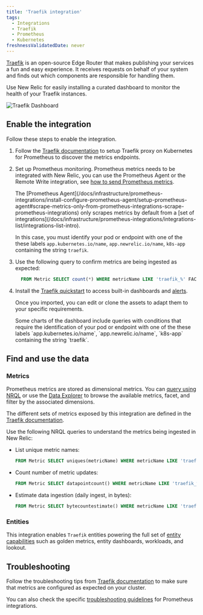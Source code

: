 ```yaml
---
title: 'Traefik integration'
tags:
  - Integrations
  - Traefik
  - Prometheus
  - Kubernetes
freshnessValidatedDate: never
---
```


[Traefik](https://doc.traefik.io/traefik/) is an open-source Edge Router that makes publishing your services a fun and easy experience. It receives requests on behalf of your system and finds out which components are responsible for handling them.

Use New Relic for easily installing a curated dashboard to monitor the health of your Traefik instances.

<img
  title="Traefik Dashboard"
  alt="Traefik Dashboard"
  src="/images/kubernetes_screenshot-crop_traefik-dashboard.webp"
/>

## Enable the integration

Follow these steps to enable the integration.

1. Follow the [Traefik documentation](https://doc.traefik.io/traefik/getting-started/quick-start-with-kubernetes/) to setup Traefik proxy on Kubernetes for Prometheus to discover the metrics endpoints.

2. Set up Prometheus monitoring. Prometheus metrics needs to be integrated with New Relic, you can use the Prometheus Agent or the Remote Write integration, see [how to send Prometheus metrics](/docs/infrastructure/prometheus-integrations/get-started/send-prometheus-metric-data-new-relic/).

   <Callout variant="important">
     The [Prometheus Agent](/docs/infrastructure/prometheus-integrations/install-configure-prometheus-agent/setup-prometheus-agent#scrape-metrics-only-from-prometheus-integrations-scrape-prometheus-integrations) only scrapes metrics by default from a [set of integrations](/docs/infrastructure/prometheus-integrations/integrations-list/integrations-list-intro).

     In this case, you must identify your pod or endpoint with one of the these labels `app.kubernetes.io/name`, `app.newrelic.io/name`, `k8s-app` containing the string `traefik`.
   </Callout>

3. Use the following query to confirm metrics are being ingested as expected:

   ```sql
     FROM Metric SELECT count(*) WHERE metricName LIKE 'traefik_%' FACET metricName LIMIT MAX
   ```

4. Install the [Traefik quickstart](https://newrelic.com/instant-observability/traefik) to access built-in dashboards and [alerts](/docs/alerts-applied-intelligence/new-relic-alerts/learn-alerts/introduction-alerts/).

   Once you imported, you can edit or clone the assets to adapt them to your specific requirements.

   <Callout variant="important">
     Some charts of the dashboard include queries with conditions that require the identification of your pod or endpoint with one of the these labels `app.kubernetes.io/name`, `app.newrelic.io/name`, `k8s-app` containing the string `traefik`.
   </Callout>

## Find and use the data

### Metrics

Prometheus metrics are stored as dimensional metrics. You can [query using NRQL](/docs/telemetry-data-platform/get-data/apis/query-metric-data-type/) or use the [Data Explorer](/docs/query-your-data/explore-query-data/browse-data/introduction-data-explorer/) to browse the available metrics, facet, and filter by the associated dimensions.

The different sets of metrics exposed by this integration are defined in the [Traefik documentation](https://doc.traefik.io/traefik/observability/metrics/overview/).

Use the following NRQL queries to understand the metrics being ingested in New Relic:

* List unique metric names:

  ```sql
  FROM Metric SELECT uniques(metricName) WHERE metricName LIKE 'traefik_%' LIMIT MAX
  ```

* Count number of metric updates:

  ```sql
  FROM Metric SELECT datapointcount() WHERE metricName LIKE 'traefik_%' FACET metricName
  ```

* Estimate data ingestion (daily ingest, in bytes):

  ```sql
  FROM Metric SELECT bytecountestimate() WHERE metricName LIKE 'traefik_%' SINCE 1 day ago
  ```

### Entities

This integration enables `Traefik` entities powering the full set of [entity capabilities](/docs/new-relic-solutions/new-relic-one/core-concepts/what-entity-new-relic/) such as golden metrics, entity dashboards, workloads, and lookout.

## Troubleshooting

Follow the troubleshooting tips from [Traefik documentation](https://docs.gitlab.com/ee/user/clusters/agent/troubleshooting.html) to make sure that metrics are configured as expected on your cluster.

You can also check the specific [troubleshooting guidelines](/docs/infrastructure/prometheus-integrations/troubleshooting/no-data-appears-prometheus-integration) for Prometheus integrations.
